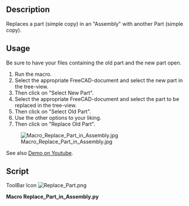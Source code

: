 <languages/>

{{Macro
|Name=Macro Replace Part in Assembly
|Icon=Replace_Part.png
|Description=Replaces a part (simple copy) in an "Assembly" with another Part (simple copy).
|Author=ralvejd
|Version=1.0
|Date=2014-09-10
|FCVersion=All
|Download=[https://wiki.freecad.org/images/0/07/Replace_Part.png ToolBar Icon]
}}

==Description==

Replaces a part (simple copy) in an "Assembly" with another Part (simple copy).

==Usage==

Be sure to have your files containing the old part and the new part open.
# Run the macro.
# Select the appropriate FreeCAD-document and select the new part in the tree-view.
# Then click on "Select New Part".
# Select the appropriate FreeCAD-document and select the part to be replaced in the tree-view.
# Then click on "Select Old Part".
# Use the other options to your liking.
# Then click on "Replace Old Part".

[[Image:Macro_Replace_Part_in_Assembly.jpg]]

See also [http://youtu.be/rTqqqy4n1RE Demo on Youtube].

==Script==

ToolBar Icon [[Image:Replace_Part.png]]

'''Macro Replace_Part_in_Assembly.py'''

{{MacroCode|code=
#!/usr/bin/env python
# -*- coding: utf-8 -*-

"""
Macro to replace parts in assembly FreeCAD.
Version 0.1 from 20140910

********************************************************************************************
*   Copyright (c) 2013 Joakim Isaksson <ralvejd[at]users.sourceforge.net>          *
*                                                                                                                                       *
*   This file is a supplement to the FreeCAD CAx development system.                *
*                                                                                                                                       *
*   This program is free software; you can redistribute it and/or modify                  *
*   it under the terms of the GNU Lesser General Public License (LGPL)               *
*   as published by the Free Software Foundation; either version 2 of                    *
*   the License, or (at your option) any later version.                                                  *
*   for detail see the LICENCE text file.                                                                        *
*                                                                                                                                        *
*   This software is distributed in the hope that it will be useful,                                  *
*   but WITHOUT ANY WARRANTY; without even the implied warranty of                *
*   MERCHANTABILITY or FITNESS FOR A PARTICULAR PURPOSE.  See the *
*   GNU Library General Public License for more details.                                           *
*                                                                                                                                          *
*   You should have received a copy of the GNU Library General Public                    *
*   License along with this macro; if not, write to the Free Software                            *
*   Foundation, Inc., 59 Temple Place, Suite 330, Boston, MA  02111-1307              *
*   USA                                                                                                                                *
*                                                                                                                                           *
***********************************************************************************************
"""

__author__ = "Joakim Isaksson <ralvejd[at]users.sourceforge.net>"


import FreeCAD, Part, math
from FreeCAD import Base
import DraftVecUtils
import sys
try:
   from PySide import QtCore, QtGui
   from PySide.QtCore import SIGNAL, QTimer
   from PySide.QtGui import QApplication
except:
   from PyQt4 import QtCore, QtGui
   from PyQt4.QtCore import SIGNAL, QTimer
   from PyQt4.QtGui import QApplication

try:
   _fromUtf8 = QtCore.QString.fromUtf8
except AttributeError:
   _fromUtf8 = lambda s: s

try:
   _encoding = QtGui.QApplication.UnicodeUTF8
   def _translate(context, text, disambig):
      return QtGui.QApplication.translate(context, text, disambig, _encoding)
except AttributeError:
   def _translate(context, text, disambig):
      return QtGui.QApplication.translate(context, text, disambig)

#                     [document , name, label, position, rotation, group]
global newpart ; newpart = [ "" , "", "" , "", "" , "" ] ;
global oldpart ; oldpart = [ "" , "", "" , "", "" , "" ] ;
global newPartName ; newPartName = ""
global newPartLabel ; newPartLabel = ""
global uiRowOffset ; uiRowOffset = 30
global uiColWidth ; uiColWidth = 150
global uiPad ; uiPad = 5
global uiMainWidth ; uiMainWidth = 400

class Ui_ReplacePart(object):

   def setupUi(self, ReplacePart):
      global uiMainWidth
      global uiRowOffset
      global uiColWidth
      global uiPad
      uiTextPartWidth = uiMainWidth -(3*uiPad)-uiColWidth

      ReplacePart.setObjectName(_fromUtf8("ReplacePart"))
      ReplacePart.setLocale(QtCore.QLocale(QtCore.QLocale.English, QtCore.QLocale.UnitedKingdom))   

      captionFont = QtGui.QFont()
      captionFont.setBold(True)

      self.centralWidget = QtGui.QWidget(ReplacePart)
      self.centralWidget.setObjectName(_fromUtf8("centralWidget"))
      
      """
      #*** FIXME ***----------------------------
      #self.centralWidget.setAttribute(QtCore.Qt.WA_DeleteOnClose)
      self.centralWidget.setAttribute(QtCore.Qt.WA_DeleteOnClose, True)
      #*** FIXME ***----------------------------
      """
      
      self.groupBoxNewName = QtGui.QButtonGroup()
      self.groupBoxNewLabel = QtGui.QButtonGroup()
      self.groupBoxColorFrom = QtGui.QButtonGroup()

      self.labelCapSelected = QtGui.QLabel(self.centralWidget)
      self.labelCapSelected.setGeometry(QtCore.QRect(uiPad, uiPad, uiColWidth, uiRowOffset-10))
      self.labelCapSelected.setAlignment(QtCore.Qt.AlignRight)
      self.labelCapSelected.setFont(captionFont)
      self.labelCapSelected.setObjectName(_fromUtf8("labelCapSelected"))

      self.labelSelected = QtGui.QLabel(self.centralWidget)
      self.labelSelected.setGeometry(QtCore.QRect(uiColWidth+(2*uiPad), uiPad, uiTextPartWidth, uiRowOffset-10))
      self.labelSelected.setObjectName(_fromUtf8("labelSelected"))

      row = uiPad+uiRowOffset   
      self.pushButtonNew = QtGui.QPushButton(self.centralWidget)
      self.pushButtonNew.setGeometry(QtCore.QRect(uiPad, row, uiColWidth, uiRowOffset-2))
      self.pushButtonNew.setObjectName(_fromUtf8("pushButtonNew"))
      self.pushButtonNew.clicked.connect(self.on_pushButtonNew_clicked)   

      self.labelNew = QtGui.QLabel(self.centralWidget)
      self.labelNew.setGeometry(QtCore.QRect(uiColWidth+(2*uiPad), row, uiTextPartWidth, uiRowOffset-2))
      self.labelNew.setObjectName(_fromUtf8("labelNew"))

      row = row+uiRowOffset
      self.pushButtonOld = QtGui.QPushButton(self.centralWidget)
      self.pushButtonOld.setGeometry(QtCore.QRect(uiPad, row, uiColWidth, uiRowOffset-2))
      self.pushButtonOld.setObjectName(_fromUtf8("pushButtonOld"))
      self.pushButtonOld.clicked.connect(self.on_pushButtonOld_clicked)

      self.LabelOld = QtGui.QLabel(self.centralWidget)
      self.LabelOld.setGeometry(QtCore.QRect(uiColWidth+(2*uiPad), row, uiTextPartWidth, uiRowOffset-2))
      self.LabelOld.setObjectName(_fromUtf8("labelOld"))

      row = row+uiRowOffset
      self.pushButtonOk = QtGui.QPushButton(self.centralWidget)
      self.pushButtonOk.setGeometry(QtCore.QRect(uiPad, row, uiColWidth, uiRowOffset-2))
      self.pushButtonOk.setObjectName(_fromUtf8("pushButtonOk"))
      self.pushButtonOk.setEnabled(False)
      self.pushButtonOk.clicked.connect(self.on_pushButtonOk_clicked)

      row = row+uiRowOffset+uiPad
      self.labelCapNewName = QtGui.QLabel(self.centralWidget)
      self.labelCapNewName.setGeometry(QtCore.QRect(uiPad, row, uiColWidth, uiRowOffset-10))
      self.labelCapNewName.setFont(captionFont)
      self.labelCapNewName.setObjectName(_fromUtf8("labelCapNewName"))

      self.labelCapNewLabel = QtGui.QLabel(self.centralWidget)
      self.labelCapNewLabel.setGeometry(QtCore.QRect(uiColWidth+(2*uiPad), row, uiColWidth, uiRowOffset-10))
      self.labelCapNewLabel.setFont(captionFont)
      self.labelCapNewLabel.setObjectName(_fromUtf8("labelCapNewLabel"))

      row = row+uiRowOffset
      self.radioButtonNameFromNewDoc = QtGui.QRadioButton(self.centralWidget)
      self.radioButtonNameFromNewDoc.setGeometry(QtCore.QRect(uiPad, row, uiColWidth, uiRowOffset-2))
      self.radioButtonNameFromNewDoc.setObjectName(_fromUtf8("radioButtonNameFromNewDoc"))
      self.radioButtonNameFromNewDoc.clicked.connect(self.on_radioButtonNameFromNewDoc_clicked)

      self.radioButtonLabelFromNewDoc = QtGui.QRadioButton(self.centralWidget)
      self.radioButtonLabelFromNewDoc.setGeometry(QtCore.QRect(uiColWidth+(2*uiPad), row, uiColWidth, uiRowOffset-2))
      self.radioButtonLabelFromNewDoc.setObjectName(_fromUtf8("radioButtonLabelFromNewDoc"))
      self.radioButtonLabelFromNewDoc.clicked.connect(self.on_radioButtonLabelFromNewDoc_clicked)

      row = row+uiRowOffset
      self.radioButtonNameFromNewName = QtGui.QRadioButton(self.centralWidget)
      self.radioButtonNameFromNewName.setGeometry(QtCore.QRect(uiPad, row, uiColWidth, uiRowOffset-2))
      self.radioButtonNameFromNewName.setObjectName(_fromUtf8("radioButtonNameFromNewName"))
      self.radioButtonNameFromNewName.clicked.connect(self.on_radioButtonNameFromNewName_clicked)

      self.radioButtonLabelFromNewName = QtGui.QRadioButton(self.centralWidget)
      self.radioButtonLabelFromNewName.setGeometry(QtCore.QRect(uiColWidth+(2*uiPad), row, uiColWidth, uiRowOffset-2))
      self.radioButtonLabelFromNewName.setObjectName(_fromUtf8("radioButtonLabelFromNewName"))
      self.radioButtonLabelFromNewName.clicked.connect(self.on_radioButtonLabelFromNewName_clicked)

      row = row+uiRowOffset
      self.radioButtonNameFromNewLabel = QtGui.QRadioButton(self.centralWidget)
      self.radioButtonNameFromNewLabel.setGeometry(QtCore.QRect(uiPad, row, uiColWidth, uiRowOffset-2))
      self.radioButtonNameFromNewLabel.setObjectName(_fromUtf8("radioButtonNameFromNewLabel"))
      self.radioButtonNameFromNewLabel.clicked.connect(self.on_radioButtonNameFromNewLabel_clicked)

      self.radioButtonLabelFromNewLabel = QtGui.QRadioButton(self.centralWidget)
      self.radioButtonLabelFromNewLabel.setGeometry(QtCore.QRect(uiColWidth+(2*uiPad), row, uiColWidth, uiRowOffset-2))
      self.radioButtonLabelFromNewLabel.setObjectName(_fromUtf8("radioButtonLabelFromNewLabel"))
      self.radioButtonLabelFromNewLabel.clicked.connect(self.on_radioButtonLabelFromNewLabel_clicked)

      row = row+uiRowOffset
      self.radioButtonNameFromOldName = QtGui.QRadioButton(self.centralWidget)
      self.radioButtonNameFromOldName.setGeometry(QtCore.QRect(uiPad, row, uiColWidth, uiRowOffset-2))
      self.radioButtonNameFromOldName.setObjectName(_fromUtf8("radioButtonNameFromOldName"))
      self.radioButtonNameFromOldName.clicked.connect(self.on_radioButtonNameFromOldName_clicked)

      self.radioButtonLabelFromOldName = QtGui.QRadioButton(self.centralWidget)
      self.radioButtonLabelFromOldName.setGeometry(QtCore.QRect(uiColWidth+(2*uiPad), row, uiColWidth, uiRowOffset-2))
      self.radioButtonLabelFromOldName.setObjectName(_fromUtf8("radioButtonLabelFromOldName"))
      self.radioButtonLabelFromOldName.clicked.connect(self.on_radioButtonLabelFromOldName_clicked)

      row = row+uiRowOffset
      self.radioButtonNameFromOldLabel = QtGui.QRadioButton(self.centralWidget)
      self.radioButtonNameFromOldLabel.setGeometry(QtCore.QRect(uiPad, row, uiColWidth, uiRowOffset-2))
      self.radioButtonNameFromOldLabel.setObjectName(_fromUtf8("radioButtonNameFromOldLabel"))
      self.radioButtonNameFromOldLabel.clicked.connect(self.on_radioButtonNameFromOldLabel_clicked)

      self.radioButtonLabelFromOldLabel = QtGui.QRadioButton(self.centralWidget)
      self.radioButtonLabelFromOldLabel.setGeometry(QtCore.QRect(uiColWidth+(2*uiPad), row, uiColWidth, uiRowOffset-2))
      self.radioButtonLabelFromOldLabel.setObjectName(_fromUtf8("radioButtonLabelFromOldLabel"))
      self.radioButtonLabelFromOldLabel.clicked.connect(self.on_radioButtonLabelFromOldLabel_clicked)

      row = row+uiRowOffset
      self.radioButtonNameFromText = QtGui.QRadioButton(self.centralWidget)
      self.radioButtonNameFromText.setGeometry(QtCore.QRect(uiPad, row, 20, uiRowOffset-2))
      self.radioButtonNameFromText.setObjectName(_fromUtf8("radioButtonNameFromText"))
      self.radioButtonNameFromText.clicked.connect(self.on_radioButtonNameFromText_clicked)

      self.lineEditNameFromText = QtGui.QLineEdit(self.centralWidget)
      self.lineEditNameFromText.setGeometry(QtCore.QRect(uiPad+20, row, uiColWidth-20, uiRowOffset-2))
      self.lineEditNameFromText.setObjectName(_fromUtf8("lineEditNameFromText"))
      self.lineEditNameFromText.textChanged.connect(self.on_lineEditNameFromText_changed)

      self.radioButtonLabelFromText = QtGui.QRadioButton(self.centralWidget)
      self.radioButtonLabelFromText.setGeometry(QtCore.QRect(uiColWidth+(2*uiPad), row, 20, uiRowOffset-2))
      self.radioButtonLabelFromText.setObjectName(_fromUtf8("radioButtonLabelFromText"))
      self.radioButtonLabelFromText.clicked.connect(self.on_radioButtonLabelFromText_clicked)

      self.lineEditLabelFromText = QtGui.QLineEdit(self.centralWidget)
      self.lineEditLabelFromText.setGeometry(QtCore.QRect(uiColWidth+(2*uiPad)+20, row, uiColWidth-20, uiRowOffset-2))
      self.lineEditLabelFromText.setObjectName(_fromUtf8("lineEditLabelFromText"))
      self.lineEditLabelFromText.textChanged.connect(self.on_lineEditLabelFromText_changed)

      row = row+uiRowOffset+uiPad
      self.labelCapColorFrom = QtGui.QLabel(self.centralWidget)
      self.labelCapColorFrom.setGeometry(QtCore.QRect(uiPad, row, uiColWidth, uiRowOffset-10))
      self.labelCapColorFrom.setFont(captionFont)
      self.labelCapColorFrom.setObjectName(_fromUtf8("labelCapColorFrom"))

      row = row+uiRowOffset
      self.radioButtonColorFromNew = QtGui.QRadioButton(self.centralWidget)
      self.radioButtonColorFromNew.setGeometry(QtCore.QRect(uiPad, row, uiColWidth, uiRowOffset-2))
      self.radioButtonColorFromNew.setObjectName(_fromUtf8("radioButtonColorFromNew"))

      self.radioButtonColorFromOld = QtGui.QRadioButton(self.centralWidget)
      self.radioButtonColorFromOld.setGeometry(QtCore.QRect(uiColWidth+(2*uiPad), row, uiColWidth, uiRowOffset-2))
      self.radioButtonColorFromOld.setObjectName(_fromUtf8("radioButtonColorFromOld"))

      row = row+uiRowOffset+uiPad
      ReplacePart.resize(uiMainWidth,row)

      self.groupBoxNewName.addButton(self.radioButtonNameFromNewDoc)
      self.groupBoxNewName.addButton(self.radioButtonNameFromNewName)
      self.groupBoxNewName.addButton(self.radioButtonNameFromNewLabel)
      self.groupBoxNewName.addButton(self.radioButtonNameFromOldName)
      self.groupBoxNewName.addButton(self.radioButtonNameFromOldLabel)
      self.groupBoxNewName.addButton(self.radioButtonNameFromText)

      self.groupBoxNewLabel.addButton(self.radioButtonLabelFromNewDoc)
      self.groupBoxNewLabel.addButton(self.radioButtonLabelFromNewName)
      self.groupBoxNewLabel.addButton(self.radioButtonLabelFromNewLabel)
      self.groupBoxNewLabel.addButton(self.radioButtonLabelFromOldName)
      self.groupBoxNewLabel.addButton(self.radioButtonLabelFromOldLabel)
      self.groupBoxNewLabel.addButton(self.radioButtonLabelFromText)

      self.groupBoxColorFrom.addButton(self.radioButtonColorFromNew)
      self.groupBoxColorFrom.addButton(self.radioButtonColorFromOld)

      self.radioButtonNameFromNewDoc.setChecked(True)  #Set the default name to your preference
      self.radioButtonLabelFromOldLabel.setChecked(True) #Set the default label to your preference
      self.radioButtonColorFromOld.setChecked(True) #Set the default color inherit to your preference

      """
      #*** FIXME ***----------------------------
      self.timer = QtCore.QTimer()
      QtCore.QObject.connect(self.timer, QtCore.SIGNAL("timeout()"), self.my_update)
      self.timer.start(2000)

      #*** FIXME ***----------------------------
      """
      self.retranslateUi(ReplacePart)
      
      QtCore.QMetaObject.connectSlotsByName(ReplacePart)

   def retranslateUi(self, ReplacePart):
      ReplacePart.setWindowFlags(QtCore.Qt.WindowStaysOnTopHint)
      ReplacePart.setAttribute(QtCore.Qt.WA_DeleteOnClose, True)
      ReplacePart.setWindowTitle(_translate("ReplacePart", "Replace part", None))
      self.labelCapSelected.setText(_translate("ReplacePart", "Selected Part :", None))
      self.labelSelected.setText(_translate("ReplacePart", "No Selected Part", None))
      self.labelNew.setText(_translate("ReplacePart", "Select New Part", None))
      self.LabelOld.setText(_translate("ReplacePart", "Select Old Part", None))
      self.pushButtonNew.setText(_translate("ReplacePart", "Select New Part", None))
      self.pushButtonOld.setText(_translate("ReplacePart", "Select Old Part", None))
      self.pushButtonOk.setText(_translate("ReplacePart", "Replace Old Part", None))
      self.labelCapNewName.setText(_translate("ReplacePart", "New Name from", None))
      self.radioButtonNameFromNewDoc.setText(_translate("ReplacePart", "New document", None))
      self.radioButtonNameFromNewName.setText(_translate("ReplacePart", "New name", None))
      self.radioButtonNameFromNewLabel.setText(_translate("ReplacePart", "New label", None))
      self.radioButtonNameFromOldName.setText(_translate("ReplacePart", "Old name", None))
      self.radioButtonNameFromOldLabel.setText(_translate("ReplacePart", "Old label", None))
      self.radioButtonNameFromText.setText(_translate("ReplacePart", "t", None))
      self.lineEditNameFromText.setText(_translate("ReplacePart", "name", None))
      self.labelCapNewLabel.setText(_translate("ReplacePart", "New Label from", None))
      self.radioButtonLabelFromNewDoc.setText(_translate("ReplacePart", "New document", None))
      self.radioButtonLabelFromNewName.setText(_translate("ReplacePart", "New name", None))
      self.radioButtonLabelFromNewLabel.setText(_translate("ReplacePart", "New label", None))
      self.radioButtonLabelFromOldName.setText(_translate("ReplacePart", "Old name", None))
      self.radioButtonLabelFromOldLabel.setText(_translate("ReplacePart", "Old label", None))
      self.radioButtonLabelFromText.setText(_translate("ReplacePart", "t", None))
      self.lineEditLabelFromText.setText(_translate("ReplacePart", "label", None))
      self.labelCapColorFrom.setText(_translate("ReplacePart", "Inherit color from", None))
      self.radioButtonColorFromNew.setText(_translate("ReplacePart", "New part", None))
      self.radioButtonColorFromOld.setText(_translate("ReplacePart", "Old part", None))

   """
   #*** FIXME ***----------------------------

   def my_update(self):
      selectedPart = self.getSelectedPart()
      self.labelSelected.setText(selectedPart[0] + "," + selectedPart[1] + ","+ selectedPart[2])
      FreeCAD.Console.PrintMessage("Selected part: " + selectedPart[0] + "," + selectedPart[1] + ","+ selectedPart[2] + "," + "\n")

   def closeEvent(self, event):
      FreeCAD.Console.PrintMessage("closeEvent\n")
      if self.timer.stop():
         self.timer.stop()
         event.accept() # let the window close
      else:
         event.ignore()

   def on_exit(self, event):
      FreeCAD.Console.PrintMessage("exitEvent\n")
      if self.timer.stop():
         self.timer.stop()
         event.accept() # let the window close
      else:
         event.ignore()

   def hideEvent(self, event):
      FreeCAD.Console.PrintMessage("hideEvent\n")
      if self.timer.stop():
         self.timer.stop()
         event.accept() # let the window close
      else:
         event.ignore()

   #--------------------------------------
   """

   def on_pushButtonNew_clicked(self):
      global oldpart
      global newpart
      newpart = self.getSelectedPart()
      if str(newpart[0]) == "":
         self.labelNew.setText("No part selected")
      else:
         self.labelNew.setText(str(newpart[0])+ " , " + str(newpart[1]))
         self.radioButtonName()
         self.radioButtonLabel()
         Gui.Selection.clearSelection()
      if str(oldpart[0]) == str(newpart[0]):
         self.pushButtonOk.setEnabled(False)
      elif str(oldpart[0]) == "":
         self.pushButtonOk.setEnabled(False)
      elif str(newpart[0]) == "":
         self.pushButtonOk.setEnabled(False)
      else:
         self.pushButtonOk.setEnabled(True)

   def on_pushButtonOld_clicked(self):
      global oldpart
      global newpart
      oldpart = self.getSelectedPart()
      if str(oldpart[0]) == "":
         self.LabelOld.setText("No part selected")
      else:
         self.LabelOld.setText(str(oldpart[0])+ " , " + str(oldpart[1]))
         self.radioButtonName()
         self.radioButtonLabel()
         Gui.Selection.clearSelection()
      if str(oldpart[0]) == str(newpart[0]):
         self.pushButtonOk.setEnabled(False)
      elif str(oldpart[0]) == "":
         self.pushButtonOk.setEnabled(False)
      elif str(newpart[0]) == "":
         self.pushButtonOk.setEnabled(False)
      else:
         self.pushButtonOk.setEnabled(True)

   def on_pushButtonOk_clicked(self):
      if self.radioButtonColorFromNew.isChecked():
         colors = self.getColors("new")
      if self.radioButtonColorFromOld.isChecked():
         colors = self.getColors("old")
      self.deleteOldPart()
      newPartName = self.makeSimple(colors)
      self.moveNew2Old(newPartName)
      self.move2Group(newPartName)
      App.ActiveDocument.recompute()
      App.Console.PrintMessage("Part replaced\n")
      #self.window.hide()

   def on_radioButtonNameFromNewDoc_clicked(self):
      self.radioButtonName()

   def on_radioButtonNameFromNewName_clicked(self):
      self.radioButtonName()

   def on_radioButtonNameFromNewLabel_clicked(self):
      self.radioButtonName()

   def on_radioButtonNameFromOldName_clicked(self):
      self.radioButtonName()

   def on_radioButtonNameFromOldLabel_clicked(self):
      self.radioButtonName()

   def on_radioButtonNameFromText_clicked(self):
      self.radioButtonName()

   def on_lineEditNameFromText_changed(self):
      self.radioButtonName()

   def on_radioButtonLabelFromNewDoc_clicked(self):
      self.radioButtonLabel()

   def on_radioButtonLabelFromNewName_clicked(self):
      self.radioButtonLabel()

   def on_radioButtonLabelFromNewLabel_clicked(self):
      self.radioButtonLabel()

   def on_radioButtonLabelFromOldName_clicked(self):
      self.radioButtonLabel()

   def on_radioButtonLabelFromOldLabel_clicked(self):
      self.radioButtonLabel()

   def on_radioButtonLabelFromText_clicked(self):
      self.radioButtonLabel()

   def on_lineEditLabelFromText_changed(self):
      self.radioButtonLabel()

   def radioButtonName(self):
      global newPartName
      if self.radioButtonNameFromNewDoc.isChecked():
         newPartName=self.getFromNew(0)
      elif self.radioButtonNameFromNewName.isChecked():
         newPartName=self.getFromNew(1)
      elif self.radioButtonNameFromNewLabel.isChecked():
         newPartName=self.getFromNew(2)
      elif self.radioButtonNameFromOldName.isChecked():
         newPartName=self.getFromOld(1)
      elif self.radioButtonNameFromOldLabel.isChecked():
         newPartName=self.getFromOld(2)
      elif self.radioButtonNameFromText.isChecked():
         newPartName=str(self.lineEditNameFromText.displayText())
      else:
         FreeCAD.Console.PrintError("Error: Unknown Name error\n")

   def radioButtonLabel(self):
      global newPartLabel
      if self.radioButtonLabelFromNewDoc.isChecked():
         newPartLabel=self.getFromNew(0)
      elif self.radioButtonLabelFromNewName.isChecked():
         newPartLabel=self.getFromNew(1)
      elif self.radioButtonLabelFromNewLabel.isChecked():
         newPartLabel=self.getFromNew(2)
      elif self.radioButtonLabelFromOldName.isChecked():
         newPartLabel=self.getFromOld(1)
      elif self.radioButtonLabelFromOldLabel.isChecked():
         newPartLabel=self.getFromOld(2)
      elif self.radioButtonLabelFromText.isChecked():
         newPartLabel=str(self.lineEditLabelFromText.displayText())
      else:
         FreeCAD.Console.PrintError("Error: Unknown Label error\n")

   def getFromNew(self, index):
      global newpart
      return newpart[index];

   def getFromOld(self, index):
      global oldpart
      return oldpart[index];

   def getSelectedPart(self):
      sel = FreeCADGui.Selection.getSelection()
      if sel:
         sel = sel[0]
         name = sel.Name
         label = sel.Label
         doc = FreeCAD.ActiveDocument.Name
         pos = App.ActiveDocument.getObject(name).Placement.Base   
         rot = App.ActiveDocument.getObject(name).Placement.Rotation
         grp = self.inGroup(name)
         the_part=[doc , name, label, pos, rot, grp];
         return the_part;
      else:
         FreeCAD.Console.PrintError("Error: One object must be selected\n")
         the_part=["" , ""];
         return the_part;

   def makeSimple(self, colors):
      global oldpart
      global newpart
      global newPartName
      global newPartLabel
      fixPartName = newPartName
      #newPartLabel = newPartLabel
      newPartName = self.uniqeName(fixPartName)
      App.setActiveDocument(oldpart[0])
      Gui.ActiveDocument=Gui.getDocument(oldpart[0])
      App.ActiveDocument=App.getDocument(oldpart[0])
      App.ActiveDocument.addObject('Part::Feature',newPartName).Shape=App.getDocument(newpart[0]).getObject(newpart[1]).Shape
      App.ActiveDocument.ActiveObject.Label = newPartLabel
      App.ActiveDocument.getObject(newPartName).Label = newPartLabel
      Gui.getDocument(oldpart[0]).getObject(newPartName).ShapeColor = colors[0]
      Gui.getDocument(oldpart[0]).getObject(newPartName).LineColor =  colors[1]
      Gui.getDocument(oldpart[0]).getObject(newPartName).PointColor = colors[2]
      return newPartName;

   def moveNew2Old(self, newPartName):
      global oldpart
      global newpart
      App.ActiveDocument.getObject(newPartName).Placement = App.Placement(oldpart[3], oldpart[4])

   def deleteOldPart(self):
      global oldpart
      App.setActiveDocument(oldpart[0])
      Gui.ActiveDocument=Gui.getDocument(oldpart[0])
      App.ActiveDocument=App.getDocument(oldpart[0])
      App.ActiveDocument.removeObject(oldpart[1])

   def inGroup(self, partName):
      try:
         grp = App.ActiveDocument.getObject(partName).InList
         grpName = grp[0].Name
      except:
         grpName = ""
      return grpName;

   def move2Group(self,  newPartName):
      global oldpart
      grp = App.ActiveDocument.getObject(oldpart[5])
      part = App.ActiveDocument.getObject(newPartName)
      grp.addObject(part)

   def getColors(self, newORold):
      global oldpart
      global newpart
      if newORold == "new":
         shape = Gui.getDocument(newpart[0]).getObject(newpart[1]).ShapeColor
         line = Gui.getDocument(newpart[0]).getObject(newpart[1]).LineColor
         point = Gui.getDocument(newpart[0]).getObject(newpart[1]).PointColor
      elif newORold == "old":
         shape = Gui.getDocument(oldpart[0]).getObject(oldpart[1]).ShapeColor
         line = Gui.getDocument(oldpart[0]).getObject(oldpart[1]).LineColor
         point = Gui.getDocument(oldpart[0]).getObject(oldpart[1]).PointColor
      else:
         FreeCAD.Console.PrintMessage("Error! Color from newpart or old?\n")
      colors = [ shape, line, point ];
      return colors;

   def uniqeName(self, newPartName):
      global oldpart
      objs = App.getDocument(oldpart[0]).Objects
      for obj in objs:
         if obj.Name  == newPartName:
            if obj.Name != oldpart[1]:
               i = 0
               for iobj in objs:
                  if iobj.Name == newPartName + "_" + str(i) and iobj.Name != oldpart[1]:
                     i += 1
               return newPartName + "_" + str(i);
      return newPartName;

class replace():
   Gui.Selection.clearSelection()
   d = QtGui.QWidget()
   d.ui = Ui_ReplacePart()
   d.ui.setupUi(d)
   d.show()

}}
{{clear}}